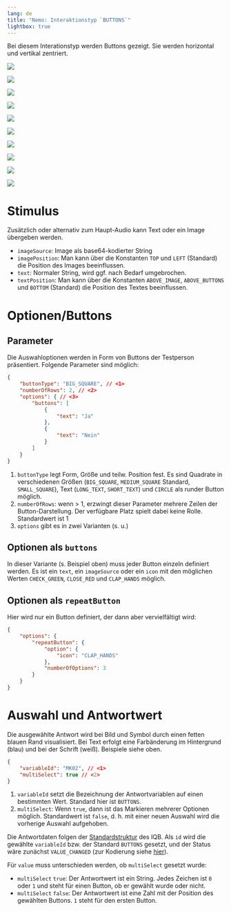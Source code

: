 ```yaml
---
lang: de
title: "Nemo: Interaktionstyp `BUTTONS`"
lightbox: true
---
```


Bei diesem Interationstyp werden Buttons gezeigt. Sie werden horizontal und vertikal zentriert.


:::: {layout-ncol=3}

![](assets/interaction-buttons.png){group="my-gallery"}

![](assets/interaction-buttons5.png){group="my-gallery"}

![](assets/interaction-buttons2.png){group="my-gallery"}

![](assets/interaction-buttons3.png){group="my-gallery"}

![](assets/interaction-buttons4.png){group="my-gallery"}

![](assets/interaction-buttons7.png){group="my-gallery"}

![](assets/interaction-syllabify.png){group="my-gallery"}

![](assets/interaction-syllabify2.png){group="my-gallery"}

![](assets/interaction-word-select.png){group="my-gallery"}

![](assets/interaction-phonetics.png){group="my-gallery"}

:::

# Stimulus

Zusätzlich oder alternativ zum Haupt-Audio kann Text oder ein Image übergeben werden.

* `imageSource`: Image als base64-kodierter String
* `imagePosition`: Man kann über die Konstanten `TOP` und `LEFT` (Standard) die Position des Images beeinflussen.
* `text`: Normaler String, wird ggf. nach Bedarf umgebrochen.
* `textPosition`: Man kann über die Konstanten `ABOVE_IMAGE`, `ABOVE_BUTTONS` und `BOTTOM` (Standard) die Position des Textes beeinflussen.

# Optionen/Buttons

## Parameter

Die Auswahloptionen werden in Form von Buttons der Testperson präsentiert. Folgende Parameter sind möglich:

```json
{
    "buttonType": "BIG_SQUARE", // <1>
    "numberOfRows": 2, // <2>
    "options": { // <3>
        "buttons": [
            {
                "text": "Ja"
            },
            {
                "text": "Nein"
            }
        ]
    }
}
```
1. `buttonType` legt Form, Größe und teilw. Position fest. Es sind Quadrate in verschiedenen Größen (`BIG_SQUARE`, `MEDIUM_SQUARE` Standard, `SMALL_SQUARE`), Text (`LONG_TEXT`, `SHORT_TEXT`) und `CIRCLE` als runder Button möglich.
2. `numberOfRows`: wenn > 1, erzwingt dieser Parameter mehrere Zeilen der Button-Darstellung. Der verfügbare Platz spielt dabei keine Rolle. Standardwert ist 1
3. `options` gibt es in zwei Varianten (s. u.)

## Optionen als `buttons`

In dieser Variante (s. Beispiel oben) muss jeder Button einzeln definiert werden. Es ist ein `text`, ein `imageSource` oder ein `icon` mit den möglichen Werten `CHECK_GREEN`, `CLOSE_RED` und `CLAP_HANDS` möglich.

## Optionen als `repeatButton`

Hier wird nur ein Button definiert, der dann aber vervielfältigt wird:

```json
{
    "options": {
        "repeatButton": {
            "option": {
                "icon": "CLAP_HANDS"
            },
            "numberOfOptions": 3
        }
    }
}
```

# Auswahl und Antwortwert

Die ausgewählte Antwort wird bei Bild und Symbol durch einen fetten blauen Rand visualisiert. Bei Text erfolgt eine Farbänderung im Hintergrund (blau) und bei der Schrift (weiß). Beispiele siehe oben.

```json
{
    "variableId": "MK02", // <1>
    "multiSelect": true // <2>
}
```
1. `variableId` setzt die Bezeichnung der Antwortvariablen auf einen bestimmten Wert. Standard hier ist `BUTTONS`.
2. `multiSelect`: Wenn `true`, dann ist das Markieren mehrerer Optionen möglich. Standardwert ist `false`, d. h. mit einer neuen Auswahl wird die vorherige Auswahl aufgehoben.

Die Antwortdaten folgen der [Standardstruktur](../../../coding/data-structures/response.qmd) des IQB. Als `id` wird die gewählte `variableId` bzw. der Standard `BUTTONS` gesetzt, und der Status wäre zunächst `VALUE_CHANGED` (zur Kodierung siehe [hier](responses.qmd)).

Für `value` muss unterschieden werden, ob `multiSelect` gesetzt wurde:

* `multiSelect` `true`: Der Antwortwert ist ein String. Jedes Zeichen ist `0` oder `1` und steht für einen Button, ob er gewählt wurde oder nicht.
* `multiSelect` `false`: Der Antwortwert ist eine Zahl mit der Position des gewählten Buttons. `1` steht für den ersten Button.